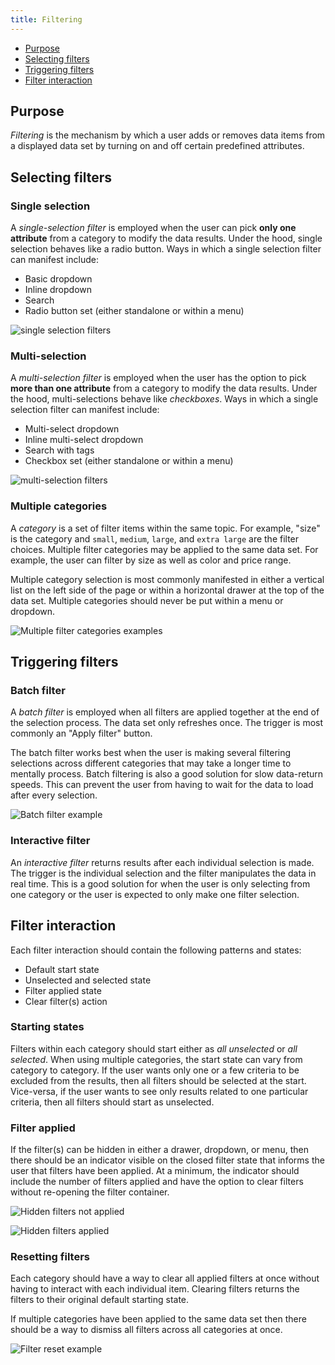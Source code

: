 ```yaml
---
title: Filtering
---
```



<AnchorLinks>
  <ul>
    <li>
      <a data-scroll href="#purpose">
        Purpose
      </a>
    </li>
    <li>
      <a data-scroll href="#selecting-filters">
        Selecting filters
      </a>
    </li>
    <li>
      <a data-scroll href="#triggering-filters">
        Triggering filters
      </a>
    </li>
    <li>
      <a data-scroll href="#filter-interaction">
        Filter interaction
      </a>
    </li>
  </ul>
</AnchorLinks>

## Purpose

_Filtering_ is the mechanism by which a user adds or removes data items from a displayed data set by turning on and off certain predefined attributes.

## Selecting filters

### Single selection

A _single-selection filter_ is employed when the user can pick **only one attribute** from a category to modify the data results. Under the hood, single selection behaves like a radio button. Ways in which a single selection filter can manifest include:

- Basic dropdown
- Inline dropdown
- Search
- Radio button set (either standalone or within a menu)

<ImageComponent cols="8" caption="Single selection filter as an inline dropdown">

![single selection filters](images/filter-1.png)

</ImageComponent>

### Multi-selection

A _multi-selection filter_ is employed when the user has the option to pick **more than one attribute** from a category to modify the data results. Under the hood, multi-selections behave like _checkboxes_. Ways in which a single selection filter can manifest include:

- Multi-select dropdown
- Inline multi-select dropdown
- Search with tags
- Checkbox set (either standalone or within a menu)

<ImageComponent cols="8" caption="Multi-selection filter set in a menu">

![multi-selection filters](images/filter-2.png)

</ImageComponent>

### Multiple categories

A _category_ is a set of filter items within the same topic. For example, "size" is the category and `small`, `medium`, `large`, and `extra large` are the filter choices. Multiple filter categories may be applied to the same data set. For example, the user can filter by size as well as color and price range.

Multiple category selection is most commonly manifested in either a vertical list on the left side of the page or within a horizontal drawer at the top of the data set. Multiple categories should never be put within a menu or dropdown.

<ImageComponent cols="8" caption="Multiple filter categories in a left panel">

![Multiple filter categories examples](images/filter-3.png)

</ImageComponent>

## Triggering filters

### Batch filter

A _batch filter_ is employed when all filters are applied together at the end of the selection process. The data set only refreshes once. The trigger is most commonly an "Apply filter" button.

The batch filter works best when the user is making several filtering selections across different categories that may take a longer time to mentally process. Batch filtering is also a good solution for slow data-return speeds. This can prevent the user from having to wait for the data to load after every selection.

<ImageComponent cols="8" caption="Batch filter example in a drawer">

![Batch filter example](images/filter-4.png)

</ImageComponent>

### Interactive filter

An _interactive filter_ returns results after each individual selection is made. The trigger is the individual selection and the filter manipulates the data in real time. This is a good solution for when the user is only selecting from one category or the user is expected to only make one filter selection.

## Filter interaction

Each filter interaction should contain the following patterns and states:

- Default start state
- Unselected and selected state
- Filter applied state
- Clear filter(s) action

### Starting states

Filters within each category should start either as _all unselected_ or _all selected_. When using multiple categories, the start state can vary from category to category. If the user wants only one or a few criteria to be excluded from the results, then all filters should be selected at the start. Vice-versa, if the user wants to see only results related to one particular criteria, then all filters should start as unselected.

### Filter applied

If the filter(s) can be hidden in either a drawer, dropdown, or menu, then there should be an indicator visible on the closed filter state that informs the user that filters have been applied. At a minimum, the indicator should include the number of filters applied and have the option to clear filters without re-opening the filter container.

<ImageComponent cols="8" caption="Filters not applied">

![Hidden filters not applied](images/filter-5.png)

</ImageComponent>

<ImageComponent cols="8" caption="Filters applied">

![Hidden filters applied](images/filter-6.png)

</ImageComponent>

### Resetting filters

Each category should have a way to clear all applied filters at once without having to interact with each individual item. Clearing filters returns the filters to their original default starting state.

If multiple categories have been applied to the same data set then there should be a way to dismiss all filters across all categories at once.

<ImageComponent cols="8" caption="Filter reset example for all categories and a single category">

![Filter reset example](images/filter-7.png)

</ImageComponent>
